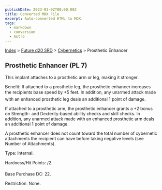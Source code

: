 ```yaml
---
publishDate: 2023-01-02T00:00:00Z
title: Converted MDX File
excerpt: Auto-converted HTML to MDX.
tags:
  - markdown
  - conversion
  - Astro
---
```






[Index](-index) > [Future d20 SRD](future-d20-srd-index) > [Cybernetics](future-d20-srd-cybernetics-index) > Prosthetic Enhancer




## Prosthetic Enhancer (PL 7)


This implant attaches to a prosthetic arm or leg, making it stronger.


Benefit: If attached to a prosthetic leg, the prosthetic enhancer increases the recipients base speed by +5 feet. In addition, any unarmed attack made with an enhanced prosthetic leg deals an additional 1 point of damage.


If attached to a prosthetic arm, the prosthetic enhancer grants a +2 bonus on Strength- and Dexterity-based ability checks and skill checks. In addition, any unarmed attack made with an enhanced prosthetic arm deals an additional 1 point of damage.


A prosthetic enhancer does not count toward the total number of cybernetic attachments the recipient can have before taking negative levels (see Number of Attachments).


Type: Internal.


Hardness/Hit Points: /2.


Base Purchase DC: 22.


Restriction: None.



